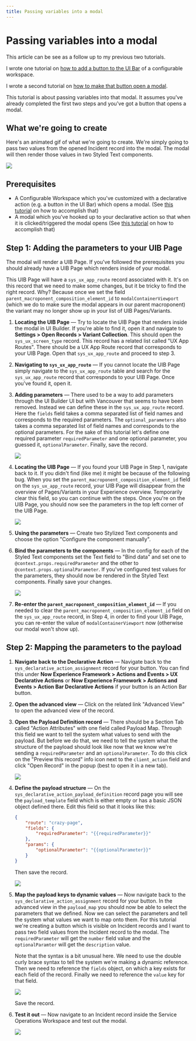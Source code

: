 ```yaml
---
title: Passing variables into a modal
---
```


# Passing variables into a modal

This article can be see as a follow up to my previous two tutorials.

I wrote one tutorial on [how to add a button to the UI Bar](adding-an-action-bar-button-to-a-configurable-workspace) of a configurable workspace.

I wrote a second tutorial on [how to make that button open a modal](/opening-modal-from-a-record-in-configurable-workspaces/).

This tutorial is about passing variables into that modal. It assumes you've already completed the first two steps and you've got a button that opens a modal.

## What we're going to create

Here's an animated gif of what we're going to create. We're simply going to pass two values from the opened Incident record into the modal. The modal will then render those values in two Styled Text components.

![](./../images/20231101122131.gif)

## Prerequisites

-   A Configurable Workspace which you've customized with a declarative action (e.g. a button in the UI Bar) which opens a modal. (See [this tutorial](adding-an-action-bar-button-to-a-configurable-workspace) on how to accomplish that)
-   A modal which you've hooked up to your declarative action so that when it is clicked/triggered the modal opens (See [this tutorial](/opening-modal-from-a-record-in-configurable-workspaces/) on how to accomplish that)

## Step 1: Adding the parameters to your UIB Page

The modal will render a UIB Page. If you've followed the prerequisites you should already have a UIB Page which renders inside of your modal.

This UIB Page will have a `sys_ux_app_route` record associated with it. It's on this record that we need to make some changes, but it be tricky to find the right record. Why? Because once we set the field `parent_macroponent_composition_element_id` to `modalContainerViewport` (which we do to make sure the modal appears in our parent macroponent) the variant may no longer show up in your list of UIB Pages/Variants.

1.  **Locating the UIB Page** — Try to locate the UIB Page that renders inside the modal in UI Builder. If you're able to find it, open it and navigate to **Settings > Open Records > Variant Collection**. This should open the `sys_ux_screen_type` record. This record has a related list called "UX App Routes". There should be a UX App Route record that corresponds to your UIB Page. Open that `sys_ux_app_route` and proceed to step 3.

2.  **Navigating to `sys_ux_app_route`** — If you cannot locate the UIB Page simply navigate to the `sys_ux_app_route` table and search for the `sys_ux_app_route` record that corresponds to your UIB Page. Once you've found it, open it.

3.  **Adding parameters** — There used to be a way to add parameters through the UI Builder UI but with Vancouver that seems to have been removed. Instead we can define these in the `sys_ux_app_route` record. Here the `fields` field takes a comma separated list of field names and corresponds to the required parameters. The `optional_parameters` also takes a comma separated list of field names and corresponds to the optional parameters. For the sake of this tutorial let's define one required parameter `requiredParameter` and one optional parameter, you guessed it, `optionalParameter`. Finally, save the record.

    ![](./../images/20231031192137.png)

4.  **Locating the UIB Page** — If you found your UIB Page in Step 1, navigate back to it. If you didn't find (like me) it might be because of the following bug. When you set the `parent_macroponent_composition_element_id` field on the `sys_ux_app_route` record, your UIB Page will disappear from the overview of Pages/Variants in your Experience overview. Temporarily clear this field, so you can continue with the steps. Once you're on the UIB Page, you should now see the parameters in the top left corner of the UIB Page.

    ![](./../images/20231101103049.png)

5.  **Using the parameters** — Create two Stylized Text components and choose the option "Configure the component manually".

6.  **Bind the parameters to the components** — In the config for each of the Styled Text components set the Text field to "Bind data" and set one to `@context.props.requiredParameter` and the other to `@context.props.optionalParameter`. If you've configured test values for the parameters, they should now be rendered in the Styled Text components. Finally save your changes.

    ![](./../images/20231101103815.png)

7.  **Re-enter the `parent_macroponent_composition_element_id`** — If you needed to clear the `parent_macroponent_composition_element_id` field on the `sys_ux_app_route` record, in Step 4, in order to find your UIB Page, you can re-enter the value of `modalContainerViewport` now (otherwise our modal won't show up).

## Step 2: Mapping the parameters to the payload

1.  **Navigate back to the Declarative Action** — Navigate back to the `sys_declarative_action_assignment` record for your button. You can find this under **Now Experience Framework > Actions and Events > UX Declarative Actions** or **Now Experience Framework > Actions and Events > Action Bar Declarative Actions** if your button is an Action Bar button.

2.  **Open the advanced view** — Click on the related link "Advanced View" to open the advanced view of the record.

3.  **Open the Payload Definition record** — There should be a Section Tab called "Action Attributes" with one field called Payload Map. Through this field we want to tell the system what values to send with the payload. But before we do that, we need to tell the system what the structure of the payload should look like now that we know we're sending a `requiredParameter` and an `optionalParameter`. To do this click on the "Preview this record" info icon next to the `client_action` field and click "Open Record" in the popup (best to open it in a new tab).

    ![](./../images/20231101105626.png)

4.  **Define the payload structure** — On the `sys_declarative_action_payload_definition` record page you will see the `payload_template` field which is either empty or has a basic JSON object defined there. Edit this field so that it looks like this:

    ```json
    {
    	"route": "crazy-page",
    	"fields": {
    		"requiredParameter": "{{requiredParameter}}"
    	},
    	"params": {
    		"optionalParameter": "{{optionalParameter}}"
    	}
    }
    ```

    Then save the record.

    ![](./../images/20231101110220.png)

5.  **Map the payload keys to dynamic values** — Now navigate back to the `sys_declarative_action_assignment` record for your button. In the advanced view in the `payload_map` you should now be able to select the parameters that we defined. Now we can select the parameters and tell the system what values we want to map onto them. For this tutorial we're creating a button which is visible on Incident records and I want to pass two field values from the Incident record to the modal. The `requiredParameter` will get the `number` field value and the `optionalParamter` will get the `description` value.

    Note that the syntax is a bit unusual here. We need to use the double curly brace syntax to tell the system we're making a dynamic reference. Then we need to reference the `fields` object, on which a key exists for each field of the record. Finally we need to reference the `value` key for that field.

    ![](./../images/20231101111333.png)

    Save the record.

6.  **Test it out** — Now navigate to an Incident record inside the Service Operations Workspace and test out the modal.

    ![](./../images/20231101122131.gif)
